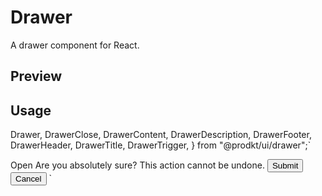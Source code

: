 

<Meta of={DrawerStories} />

<PrimitiveDocsButton docsUrl='https://github.com/emilkowalski/vaul' />

# Drawer

A drawer component for React.

## Preview

<Canvas of={DrawerStories.Default} />

## Usage

  Drawer,
  DrawerClose,
  DrawerContent,
  DrawerDescription,
  DrawerFooter,
  DrawerHeader,
  DrawerTitle,
  DrawerTrigger,
} from "@prodkt/ui/drawer";`

  <DrawerTrigger>Open</DrawerTrigger>
  <DrawerContent>
    <DrawerHeader>
      <DrawerTitle>Are you absolutely sure?</DrawerTitle>
      <DrawerDescription>This action cannot be undone.</DrawerDescription>
    </DrawerHeader>
    <DrawerFooter>
      <Button>Submit</Button>
      <DrawerClose>
        <Button variant="outline">Cancel</Button>
      </DrawerClose>
    </DrawerFooter>
  </DrawerContent>
</Drawer>`

<Source code={importCode} language='ts' dark />
<Source code={usageCode} language='tsx' dark />
